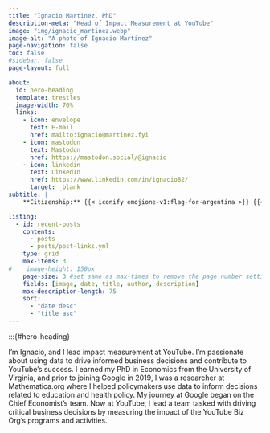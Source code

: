 ```yaml
---
title: "Ignacio Martinez, PhD"
description-meta: "Head of Impact Measurement at YouTube"
image: "img/ignacio_martinez.webp"
image-alt: "A photo of Ignacio Martinez"
page-navigation: false
toc: false
#sidebar: false
page-layout: full

about:
  id: hero-heading
  template: trestles
  image-width: 70%
  links:
    - icon: envelope
      text: E-mail
      href: mailto:ignacio@martinez.fyi
    - icon: mastodon
      text: Mastodon
      href: https://mastodon.social/@ignacio  
    - icon: linkedin
      text: LinkedIn
      href: https://www.linkedin.com/in/ignacio82/
      target: _blank
subtitle: | 
    **Citizenship:** {{< iconify emojione-v1:flag-for-argentina >}} {{< iconify emojione-v1:flag-for-united-states >}}

listing:
  - id: recent-posts
    contents: 
      - posts
      - posts/post-links.yml
    type: grid
    max-items: 3
#    image-height: 150px
    page-size: 3 #set same as max-times to remove the page number setting
    fields: [image, date, title, author, description]
    max-description-length: 75
    sort: 
      - "date desc"
      - "title asc"
---
```


<link rel="me" href="https://mastodon.social/@ignacio">



:::{#hero-heading}

I'm Ignacio, and I lead impact measurement at YouTube. I'm passionate about using data to drive informed business decisions and contribute to YouTube's success. I earned my PhD in Economics from the University of Virginia, and prior to joining Google in 2019, I was a researcher at Mathematica.org where I helped policymakers use data to inform decisions related to education and health policy. My journey at Google began on the Chief Economist's team. Now at YouTube, I lead a team tasked with driving critical business decisions by measuring the impact of the YouTube Biz Org's programs and activities.
